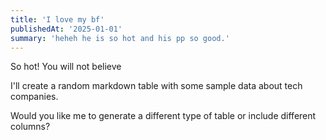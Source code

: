 ```yaml
---
title: 'I love my bf'
publishedAt: '2025-01-01'
summary: 'heheh he is so hot and his pp so good.'
---
```

So hot!
You will not believe

I'll create a random markdown table with some sample data about tech companies.


Would you like me to generate a different type of table or include different columns?